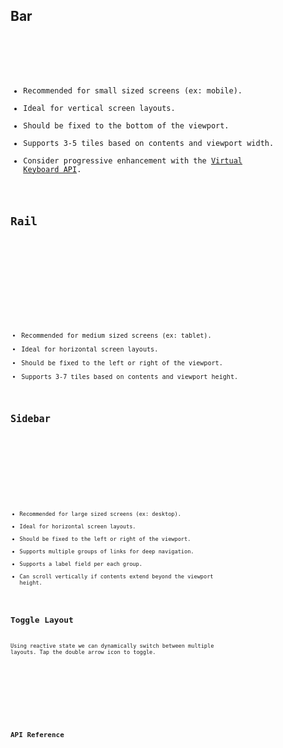 ---
---





## Bar

<Preview client:load>
	<Fragment slot="preview">
		<Default client:visible />
	</Fragment>
	<Fragment slot="code">
		<Code code={DefaultRaw} lang="svelte" />
	</Fragment>
</Preview>

- Recommended for small sized screens (ex: mobile).
- Ideal for vertical screen layouts.
- Should be fixed to the bottom of the viewport.
- Supports 3-5 tiles based on contents and viewport width.
- Consider progressive enhancement with the [Virtual Keyboard API](https://developer.mozilla.org/en-US/docs/Web/API/VirtualKeyboard_API).

## Rail

<Preview client:load>
	<Fragment slot="preview">
		<Rail client:visible />
	</Fragment>
	<Fragment slot="code">
		<Code code={RailRaw} lang="svelte" />
	</Fragment>
</Preview>

- Recommended for medium sized screens (ex: tablet).
- Ideal for horizontal screen layouts.
- Should be fixed to the left or right of the viewport.
- Supports 3-7 tiles based on contents and viewport height.

## Sidebar

<Preview client:load>
	<Fragment slot="preview">
		<Sidebar client:visible />
	</Fragment>
	<Fragment slot="code">
		<Code code={SidebarRaw} lang="svelte" />
	</Fragment>
</Preview>

- Recommended for large sized screens (ex: desktop).
- Ideal for horizontal screen layouts.
- Should be fixed to the left or right of the viewport.
- Supports multiple groups of links for deep navigation.
- Supports a label field per each group.
- Can scroll vertically if contents extend beyond the viewport height.

## Toggle Layout

Using reactive state we can dynamically switch between multiple layouts. Tap the double arrow icon to toggle.

<Preview client:load>
	<Fragment slot="preview">
		<Toggle client:visible />
	</Fragment>
	<Fragment slot="code">
		<Code code={ToggleRaw} lang="svelte" />
	</Fragment>
</Preview>

## API Reference

<ApiTable />
